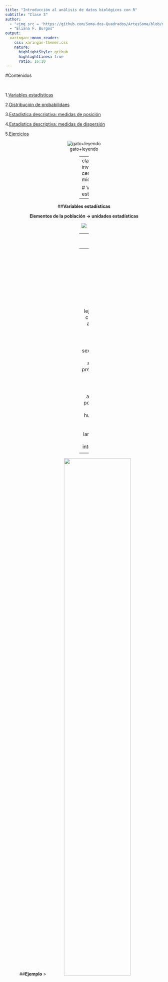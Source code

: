 ---
title: "Introducción al análisis de datos biológicos con R"
subtitle: "Clase 3"
author: 
  - "<img src = 'https://github.com/Soma-dos-Quadrados/ArtesSoma/blob/main/simbolo_smfundo4.png?raw=true' width = '25%'>"
  - "Eliana F. Burgos"
output:
  xaringan::moon_reader:
    css: xaringan-themer.css
    nature:
      highlightStyle: github
      highlightLines: true
      ratio: 16:10
---

#Contenidos

<br>

1.[Variables estadísticas](#vestad)

2.[Distribución de probabilidaes](#distrib)

3.[Estadística descriptiva: medidas de posición](#posicion)

4.[Estadistica descriptiva: medidas de dispersión](#dispersion)

5.[Ejercicios](#ejercicios)

<center>

![gato+leyendo](https://media0.giphy.com/media/TfQgoY87GNQB2Ea2jU/giphy.gif)  

---
class: inverse, center, middle

# Variables estadísticas

---

##**Variables estadísticas**

**Elementos de la población -> unidades estadísticas**

![](ejemplo_poblacion.jpg)

---
 ##**Variables estadísticas**
 <br>
 
  - **Variables cualitativas **
     - *ordinales*
     - *nominales*  

  - **Variables cuantitativas**
    -  *discretas*
    -  *continuas*
      <center>    
![](ratones.jpg)  
---
##**Variables estadísticas**

- **Variables cualitativas **
     - *ordinales* **->**   tamaño (grande, mediano, pequeño); distancia (muy lejos, lejos, cerca);  clases de edades; año de muestreo; tratamiento (1,2,3;a,b,c)
     
     - *nominales*  **->** sexo, especie, sitio, color, uso del suelo, cuadrante, presencia/ausencia
     
- **Variables cuantitativas**
    -  *discretas* **->** abundancia, indv. positivos, cantidad de huevos/embriones
    - *continuas* **->** índices, peso, largo, temperatura, humedad, intensidad luminica
    
           <center>    
![](ratones.jpg) 
---
##**Ejemplo**
><img src = 'paper_Sanchez_ejemplo.jpg' width = '65%'>
 
**OBJETIVO**: evaluar la dieta y el nicho dietario de especies de murciélagos frugívoros. 

<br>
<center>
<img src = 'murcis.jpg' width = '65%'>


---
##**Ejemplo**

**METODOLOGíA**

**Datos**: recopilaron datos novedosos y utilizaron datos de estudios previos
  - **Murcielagos**
    - masa corporal
    - largo del antebrazo
    - sexo (macho, hembra)
    - edad (juvenil, adulto)

  - **Vegetación**: colectaron ejemplares en cada sitio 
   - tamaño individual de las semillas
   - color de la fruta
   - forma de la fruta
   - n° de semillas por fruto
   - habitat (bosque primario vs bosque secundario ribereño)
---
![bat](https://media0.giphy.com/media/StmmteEznKtZC/giphy-downsized.gif) 
<br>

Parámetro     | Tipo de variable
------------- | -------------
**Murcielagos**| 
  masa corporal| cuantitativa continua
  largo del antebrazo| cuantitativa continua 
  sexo        | cualitativa nominal de dos niveles: macho/hembra
  edad      | cualitativa ordinal de dos niveles: juvenil/adulto

  
---
![bat](https://media0.giphy.com/media/StmmteEznKtZC/giphy-downsized.gif) 

Parámetro     | Tipo de variable
------------- | -------------
**Vegetación**| 
  tamaño de semilla| cuantitativa continua
  color del fruto|cualitativa nominal
  forma del fruto|cualitativa nominal
  n° de semillas por fruto| cuantitativa discreta
  habitat| cualitativa nominal de dos niveles: bosque primario/bosque secundario
---
##**Ejemplo**
><img src = 'lonomias.jpg' width = '85%'>

<br>
**OBJETIVO**:  analizar el perfil eco-epidemiológico de accidentes y ocurrencias de taturanas (*Lonomias sp*) en Misiones (Argentina) entre enero de 2014 y mayo de 2020

---
**Ejemplo**

**METODOLOGíA**

**Datos**: epidemiológicos y registros a campo
  - **Accidentes**
      - aspectos socio-demográficos
      - localidad del accidente
      - hora del día
      - circunstancias del accidente 
      - área anatómica afectada
      

---
**Ejemplo**

**METODOLOGíA**  

- **Ocurrencia**
    - planta hospedadora
    - tipo de ambiente
  
- **Nicho ecologico de las taturanas**
   - Temperaturas máximas y mínimas
   - Precipitaciones
   - Evapotranspiración 
    
---
<img src = 'lonomia.jpg' width = '50'>

<br>

Parámetro     | Tipo de variable
------------- | -------------
**Accidentes** |
   sexo       | cualitativa nominal de dos niveles: m/f
   grupo etario| cualitativa ordinal de 7 niveles: 0-10; 11-20; 21-30; 31-40; 41-50; 51-60; 61-70
   hora del día| cualitativa ordinal de tres niveles: 6-12; 12:01-18:00; desconocido
   circunstancias del accidente| cualitativa nominal de tres niveles: duramte el trabajo; durante recreación; desconocido
   área anatómica afectada| cualitativa nominal de tres niveles: miembros inferiores; miembros superiores; tronco
   
---
<img src = 'lonomia.jpg' width = '50'>

<br>

Parámetro     | Tipo de variable
------------- | -------------
**Ocurrencia**|
Planta hospedadora| cualitativa nominal
Tipo de ambiente| cualitativa nominal de cuatro niveles: urbano, periurbano, rural, bosque 
**Nicho**|
Temperaturas máx y min| cuantitativa continua
Precipitaciones| cuantitativa continua
Evapotrasnpiracion| cuantitativa continua 
---
###**IMPORTANTE**
<br>
Cuando cargamos la planilla al R, el programa lee cada columna con la categoria asignada en el procesador de bases de datos

No siempre esa categoria es la correcta y hay que configurarla
```{r echo=FALSE}
setwd("F:/eli/Curso de capacitacion R_INMeT")
library(readr)
datos<- read_delim("Hanta_ambiente_sinurbano.csv", 
                   ";", escape_double = FALSE, trim_ws = TRUE)

```

---
**Entonces**

***variable cualitativa***

```{r 1, echo=TRUE}
class(datos$uso_suelo)
datos$uso_suelo <- as.factor(datos$uso_suelo)
class(datos$uso_suelo)
```
---
<br>
<br>

***variable numérica continua***

```{r echo=TRUE}
datos$IDR_total <- as.numeric(datos$IDR_total)
class(datos$IDR_total)
```

***variable numérica discreta***

```{r echo=TRUE}
class(datos$n_total)
datos$n_total <- as.integer(datos$n_total)
```
---
##**Distribución de probabilidades**
- **función** 

- asigna a cada suceso definido sobre la variable la probabilidad de que dicho suceso ocurra. 

- está definida sobre el conjunto de todos los sucesos y cada uno de los sucesos es el rango de valores de la **variable aleatoria**

- tiene una relación estrecha con las distribuciones de frecuencia, ya que describe **cómo se espera** que **varíen** los resultados

![gato](https://media1.giphy.com/media/p48F7LHfETH8Y/giphy-downsized.gif)  

---
<br>
<br>

Distribución                |	Alias
--------------------------- | ----------------
Distribución normal         |	norm
Distribución Binomian       |	binom
Distribución de Poisson     | pois
Distribución exponencial    |	exp
Distribución t de Student   | t
Distribución Chi cuadrao    |	chisq
Distribución F	            | f

<img src= 'https://ih1.redbubble.net/image.1408993388.8256/st,small,507x507-pad,600x600,f8f8f8.jpg' width=15%>
---

<br>
<br>

Funciones     |	Sintaxis        |Explicacion
--------------| ----------------|--------------
densidad      | dnorm           | devuelve el valor de la función de densidad de probabilidad
              | dbinom          | probabilidad de obtener un determinado número de aciertos en un determinado número de ensayos
              | dpois           | probabilidad puntual para un determinado valor
probabilidad   |pnorm            |
              |pbinom            |probabilidad de que la variable tome valores menores o iguales que *x*
              | ppois            |
cuantiles     |  qnorm           | 
              |qbinom            |permite encontrar el cuantil (percentil) para cualquier probabilidad *p*
              | qpois            |
---
##**Distribucion normal** <img src= 'normal.jpg' width=15%>

- es una de las  distribuciones de probabilidad de variable continua más frecuente
-  permite modelar numerosos fenómenos naturales, sociales y psicológicos
- está identificada por una combinación de valores de dos parámetros: $\mu$  y $\sigma$
- definida por una **Función de densidad**
<center>
![](normal_funcion.jpg)

$\mu$ = media, mediana y la moda de la distribución

$\sigma$ = la desviación estándar ( $\sigma$ >0 )

$\sigma^{2}$ = la variación 

Estandarizar->***N*** **( $\mu$ , $\sigma$)** **->** ***N*** **(0,1)**
---
###**Distribucion normal**
<br>

```{r}
library(stats)
help("Distributions")
```
Vamos a modelar una distribución normal

```{r include=FALSE}
set.seed(1234)
n <- 1000
mu <- 0
sigma <- 1

y <- rnorm(n, mean = mu, sd = sigma)

```

```{r echo=TRUE, fig.height=4, fig.width=4}

hist(y, breaks = 40, freq = FALSE, main="")
lines(density(y), lwd = 2, lty=3, col="darkgrey")
xvec <- seq(min(y)-0.5,max(y)+0.5, by=0.1) 
lines(xvec, dnorm(xvec, mean = mu, sd = sigma), lwd = 2)
```

---
##**Ejemplo**

<br>
Estamos estudiando el proceso de invasión de árboles en la sabana del Parque Nacional El Palmar, y para eso desarrollamos un experimento en el que colocamos plántulas de *Allophylus edulis* cerca de las palmeras y medimos su altura al cabo de un año. 
Sabemos que la media de la altura de esta especie es de 8 cm y la varianza es de 6.25 cm. 

```{r echo=FALSE, fig.height=5, fig.width=5}
n <-100
mu <- 8
sigma <- 2.5
y <- rnorm(n, mean = mu, sd = sigma)
hist(y, breaks = 10, freq = FALSE, main="")
lines(density(y), lwd = 2, lty=3, col="darkgrey")
xvec <- seq(min(y),max(y), by=0.1) 
lines(xvec, dnorm(xvec, mean = mu, sd = sigma), lwd = 2)
```

---
<br>
<br>

Sabemos que nuestra variable altura tiene una distribución normal. Si la plantula logra pasar la altura media en cercania de una palmera, tiene mayor probabilidad de asentarse y  queremos evaluar qué probabilidad hay de que la plántula crezca por debajo de la media+su desvio estandar ( es decir, por debajo de 8-2.5= 5.5) al cabo de un año de comenzado el experimento. 

```{r echo=TRUE}
pnorm(5.5, mean=8, sd=2.5)

```
```{r echo=TRUE}
pnorm(12, mean=8, sd=2.5)
```
```{r echo=TRUE}

qnorm(0.9452007, mean=8, sd=2.5, lower.tail = FALSE)
```

---
##**Distribucion Binomial**   <img src= 'paranormal.jpg' width=20%>
- una distribución de probabilidad de una variable discreta. 

- Describe el resultado de ensayos independientes de ***n***

- puede generar dos resultados:
      - positivo vs. negativo; presente vs ausente -> **Bernoulli**
      - cantidad de positivos vs. cantidad de examinados -> **Binomial**
      
- la variable toma valores discretos cuya probabilidad depende de ***n***, definido como el número de ensayos, y ***p***,  definido como la probabilidad del resultado a contar en cada ensayo. 

<center>
 <img src= 'funcion_binomial.jpg' width=75%>
---

##**Ejemplo**
<br>

Además de ver que tanto crecieron las plántulas de *A. edulis* queremos saber también cuántas sobrevivieron en un año. 
- Entonces, si instalamos 5 plantulas por parcela, en un total de 5 parcelas, nuestro ***n*** = 25.
- Sabemos por estudios previos que la probabilidad de que una plantula al azar colocada cerca de una palmera sobreviva es de ***p***= 0.3
- Queremos saber cual es la probabilidad de que ninguna sobreviva

```{r echo=TRUE}
p <-  0.3
n <-  25
k <-  0
dbinom(k,size=n,prob=p)
```
---
<br>
<br>
```{r echo=TRUE, fig.height=5, fig.width=5}
n <- 0:25

plot(dbinom(n, size = 25, prob = 0.3), type = "h", lwd = 2,
     main = "Función de probabilidad binomial",
     ylab = "P(X = x)", xlab = "Número de éxitos")
```
---
```{r echo=FALSE, paged.print=TRUE}
n <- 0:25

plot(dbinom(n, size = 25, prob = 0.3), type = "h", lwd = 2,
     main = "Función de probabilidad binomial",
     ylab = "P(X = x)", xlab = "Número de éxitos")

lines(dbinom(n, size = 25, prob = 0.4), type = "h",
      lwd = 2, col = rgb(1,0,0, 0.7))


lines(dbinom(n, size = 25, prob = 0.5), type = "h",
      lwd = 2, col = rgb(0, 1, 0, 0.7))

legend("topright", legend = c("25  0.3", "25 0.4", "25 0.5"),
       title = "n     p", title.adj = 0.85,
       lty = 1, col = 1:3, lwd = 2, box.lty = 0)

```

```{r eval=FALSE, include=FALSE}
#la diferencia entre las tres curvas es que el parametro de supervivencia cambia y eso se traduce en cambios en el numero de plantulas que sobrevive 
```

---
<br>
- Tambien podemos calcular la probabilidad con la siguiente funcion 

```{r echo=TRUE, fig.height=4, fig.width=4}
pbinom(n,25,0.3)
plot(pbinom(n, size=25, p=0.3))
```
---
Comparamos

dbinom    |	pbinom
--------- | ---------
0.000134  | 0.99986

¿Cuál es la diferencia?

**dbinom** expresa la función de masa, es decir la función de probabilidad;  muestra la probabilidad de tomar al azar una plantula que no sobrevivió
          
**pbinom** expresa la funcion de distribución acumulada;
          muestra la probablidad de supervivencia en las plantas
```{r echo=FALSE}
pbinom(5,25,0.3)#probabilidad de que sobrevivan 5 plantas
pbinom(7,25,0.3)# que sobrevivan siete plantas
```
 Ademas tenemos la funcion **qbinom** para conocer los cuantiles (devuelve la función de densidad acumulativa inversa):
```{r}
qbinom(p = 0.511848, size = 25, prob = 0.3)
```

---
##**Distribucion Bernoulli**   <img src= 'paranormal.jpg' width=20%>

- toma valores de 0 y 1

```{r echo=TRUE}
bb <- rbinom(25,size=1,prob=0.3)
bb
```

---
```{r echo=FALSE, fig.height=4, fig.width=4}
hist(bb)
plot(pbinom(bb, size=25, p=0.3))
```

```{r echo=FALSE, fig.height=4, fig.width=4}
hist(n)
plot(pbinom(n, size=25, p=0.3))
```
---
##**Distribución de Poisson**  <img src= 'paranormal.jpg' width=20%>
<br>
- es una distribución de probabilidad discreta
- se usa en conteos
- La ocurrencia media por intervalo suele representarse con la letra griega lambda $\lambda$ y, en base a dicho valor, la distribución de Poisson estima la probabilidad de que se produzcan *x* sucesos dentro de un intervalo dado

<center>
 <img src= 'poisson_distri.jpg' width=75%>
---
##**Ejemplo**
- Siguiendo con el ejemplo anterior, cuantas plantulas crecieron al lado de las palmeras despues de un año
```{r echo=TRUE}

dpois(0, lambda = 5)#probabilidad de que ninguna crezca

dpois(12, lambda =5)#probabilidad de que crezcan 12

ppois(1, lambda = 5) #probabilidad de que mas de una sobreviva

ppois(25, lambda = 5)#probabilidad de que sobrevivan todas

p <- c(0.25, 0.50, 0.75)
qpois(p, lambda = 5)
```
---
<br>

<br>

<br>

<center>
![gatito](https://media4.giphy.com/media/dxqOkrl29R8ac/giphy.gif) 
---
#**Estadistica descriptiva**

<br>

- *descripción de una población*

- descripción de las diferentes variables

- teniendo en cuenta:
  - valor medio
  - dispersión/variación
  - forma
  
---
###**Medidas de posición**
<br>

- son medidas de tendencia central

- marcan la acumulación de los datos en torno a un valor

- **media, mediana y moda**

###**Media**
- muestra el valor promedio de nuestra variable de interés

<center>
<img src= 'media.jpg' width=30%>
---

<br>

<br>
Podemos calcular la media para nuestra muestra completa o definir qué valores queremos excluir del cálculo

**Ejemplo**   
 
La especie *Steindachneridion melanodermatum*, conocido como "surubí del Iguazú" es una especie endémica de la cuenca del río Iguazú. Queremos saber cual es el peso promedio de la población que estamos estudiando
```{r include=FALSE}

library(readr)
surubi<- read_delim("surubi.csv", 
                   ";", escape_double = FALSE, trim_ws = TRUE)
surubi$peso <- as.numeric(surubi$peso)
surubi$largo <- as.numeric(surubi$largo)
surubi$temp <-  as.numeric(surubi$temp)
surubi$sitio <- as.factor(surubi$sitio)
```

---
<img src= 'http://www.ecoregistros.org/site/images/dataimages/2018/08/27/283544/FB_IMG_1535301136111.jpg' width=10%>

**Media de toda la muestra**
```{r echo=TRUE}
mean(surubi$peso)

```

**Media de un conjunto de datos recortado**

```{r echo=TRUE}
mean(surubi$peso, na.rm = TRUE, trim = 0.025)
```

El comando *trim()* nos permite indicar los datos que queremos excluir de cada extremo de la distribución 

---

<br> 
<br>

- Si además de los datos que tomamos en campo, contamos con estudios previos y queremos conocer la media de esa población utilizando todos los datos, se puede calcular la media ponderada

- Esto se realiza con una adaptación de la formula donde incluimos la media y en *n* de las bases que vamos a utilizar. Por ejemplo: nuestros datos tienen una media de 3.668 kg (*n*=50), y los estudios previos muestran medias de 2.15 kg (*n*=25), 3.12 kg (*n*=47)

```{r echo=TRUE}
mpond <- ((3.668*50)+(2.15*25)+(3.21*47))/(50+25+47)
mpond
```

---
##**Mediana**
<br>

- es el valor que se encuentra en la mitad en la lista ordenada de nuestros datos

```{r echo=TRUE}
median(surubi$peso)
```

##**Moda**
- la moda es el valor más frecuente en nuestros datos

- se puede programar siguiendo 
```{r echo=TRUE}
frecuencias <- data.frame(table(surubi$peso))
moda <- frecuencias[which.max(frecuencias$Freq),1]
moda
```
---
<br>

<br>


```{r echo=TRUE}
library(modeest)
mfv(surubi$peso)
```
---
#**Estadistica descriptiva**
##**Medidas de dispersión**
- nos permiten visualizar que tan variables o dispersos son nuestros datos
- valores mínimos y máximos, varianza, el desvío estandar, asimetria y curtosis, cuantiles

##**Mínimo y máximo**
```{r echo=TRUE}
min(surubi$peso)
max(surubi$peso)
range(surubi$peso)
```
---
##**Varianza**
- es el promedio de los cuadrados de los desvíos
- Es la esperanza del cuadrado de la desviación típica de dicha variable respecto a su media
- se expresa en la unidad de la variable al cuadrado
<center>
<img src= 'varianza.jpg' width=40%>

```{r echo=TRUE}
var(surubi$peso)
```

---
<br>
##**Desvio estandar**
- es la raíz cuadrada de la varianza
- se expresa en la misma unidad en la que estan nuestros datos
<center>
<img src= 'desvio.jpg' width=20%>

```{r echo=TRUE}
sd(surubi$peso)
```
---
**Error estandar**
- error estándar es la desviación estándar de la distribución muestral 
- una estimación de la desviación estándar, derivada de una muestra particular usada para computar la estimación.
- es la desviación estándar dividida por la raíz cuadrada del número de observaciones. 
```{r echo=TRUE}
library(plotrix)
std.error(surubi$peso)
```
**Cálculo manual**

- EE es el desvío estandar dividido la raíz cuadrada del n° de observaciones
```{r echo=TRUE}
sd(surubi$peso)/sqrt(length(surubi$peso))
```

---
##**Coeficiente de variación**
- Comparar dos grupos de datos de forma estandarizada
- permite comparar datos en diferentes escalas 
- a >CV, menor representatividad de la media
- es una medida relativa 

**Datos que tomamos a campo**
Masa corporal expresada en **kg**

Teniamos una media de 3.67 kg con un desvío de 1.35 kg
```{r echo=TRUE}
sd(surubi$peso)/mean(surubi$peso)#(1.35/3.668)

```

**Datos de la bibliografía**
Masa corporal expresada en **gr**

Teniamos una media de 3120 gr (3.12 kg) con un desvio de 300 gr (0.30 kg)
```{r echo=TRUE}
(300/3120)
```
---
##**Asimetria y curtosis**
- dan cuenta de la forma general de los datos
- nos permite identificar ciertas tendencias y comportamiento de los datos
- se utilizan comandos de la librería **psych**

```{r include=FALSE}
library(psych)
```

**Asimetría**
- da cuenta de cómo se organizan los datos alrededor de la media
- pueden ser simétricas o asimétricas positivas o negativas
- los valor deben encontrarse entre -2 y 2.

```{r echo=TRUE}
skew(surubi$peso)
```
 nos devuelve un valor en la escala de la variable que no nos permite comparar entre diferentes set de datos, entonces lo podemos estandarizar


```{r echo=TRUE}
skew(surubi$peso)/sqrt(6/50) 
```

---
**Curtosis o apuntamiento**

<br>
- mide que tan apuntada o achatada es la distribución de los datos al cercanos a la media

```{r echo=TRUE}
kurtosi(surubi$peso)

kurtosi(surubi$peso)/sqrt(6/50) 
```
**negativa** la distribución es **platicúrtica**

 **igual a cero** la distribución es **mesocúrtica**

**positiva**la distribución es **leptocúrtica**

En nuestro ejemplo, el peso de los surubí estudiados se distribuyen con una forma simétrica platicúrtica 
---

###**¿Qué pasa si queremos comparar dos variables?**

**Covarianza**
- mide la asociación lineal entre dos variables
- puede ser mayor, igual o menor que cero.
- será positica cuando la variable respuesta aumente con el aumento de la explicativa
- nos denota el tipo de relacion: positiva, negativa, neutra

```{r echo=TRUE}
cov(surubi$peso, surubi$largo)
cov(surubi$peso, surubi$temp)
```
---
**Correlacion**
- nos permite estimar el grado en que estan correlacionadas dos variables 
- la relacion lineal será débil si el valor es cercano a cero
- lineal directa fuerte si el valor es cercano a 1
- lineal inversa fuerte si es cercano a -1

```{r echo=TRUE}
cor.test(surubi$largo, surubi$temp)

```
---
```{r include=FALSE}
library(GGally)
```
Con la libreria **GGally**
<br>

```{r echo=TRUE, fig.height=5, fig.width=5}

ggpairs((surubi[,c(4:5)]), mapping=aes(color=surubi$sitio))

```
---
##**Cuartiles, deciles y percentiles**
- se calcula con **quantile()** del paquete *stats* 

**cuartiles**
```{r echo=TRUE}
quantile(surubi$peso, prob=seq(0, 1, 1/4)) 

```

**Deciles**
```{r echo=TRUE}
quantile(surubi$peso, prob=seq(0, 1, length = 11))

```

---
**Percentiles**
<br>

<br>

```{r echo=TRUE, fig.height=5, fig.width=5}

quantile(surubi$peso,seq(0, 1, length = 101)) 
```


---
##**Algunos graficos descriptivos**

```{r include=FALSE}
library(tidyverse)
library(ggplot2)
```
**Grafico de cajas**
<br>
<br>
```{r echo=TRUE, fig.height=5, fig.width=5}
f1<- ggplot(surubi, aes(x= sitio, y= peso, fill=sitio))+ geom_boxplot() + xlab("peso") +theme (text = element_text(face= "bold" , size=15))
f1

```
---
<br>
<br>

```{r echo=TRUE, fig.height=5, fig.width=5}
f2<- ggplot(surubi, aes(x=peso, y=largo))+ geom_line()+ xlab("peso") + ylab ("largo") +theme (text = element_text(face= "bold" , size=15))
f2
```
---
**Dudas y/o consultas** 

[efburgos@conicet.gov.ar]() ; [mariliabioufpr@gmail.com]()
<center>
![gato](https://media0.giphy.com/media/paMVbhw7bnZLi/giphy.gif)  

**Ejercicios**  ->  [Ejercicios.pdf]()

**Formulario**->  [https://forms.gle/tmLsFUB5VfVqEcTKA]() 

 *FIN*


 